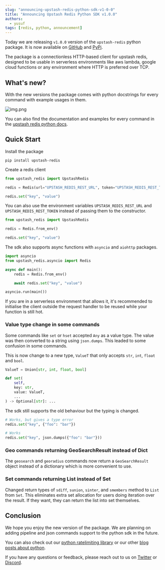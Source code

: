 ```yaml
---
slug: "announcing-upstash-redis-python-sdk-v1-0-0"
title: "Announcing Upstash Redis Python SDK v1.0.0"
authors:
  - yusuf
tags: [redis, python, announcement]
---
```


Today we are releasing `v1.0.0` version of the `upstash-redis` python package. It is now available on [GitHub](https://github.com/upstash/redis-python) and [PyPi](https://pypi.org/project/upstash-redis/).

The package is a connectionless HTTP-based client for upstash redis,
designed to be usable in serverless environments like aws lambda,
google cloud functions or any environment where HTTP is preferred over TCP.

## What's new?

With the new versions the package comes with python docstrings for every command with example usages in them.

![img.png](/blog/announcing-redis-python-sdk/docstring.png)

You can also find the documentation and examples for every command in the [upstash redis python docs](https://upstash.com/docs/oss/sdks/py/redis/commands/overview).

## Quick Start

Install the package

```shell
pip install upstash-redis
```

Create a redis client

```python
from upstash_redis import UpstashRedis

redis = Redis(url="UPSTASH_REDIS_REST_URL", token="UPSTASH_REDIS_REST_TOKEN")

redis.set("key", "value")
```

You can also use the environment variables `UPSTASH_REDIS_REST_URL` and `UPSTASH_REDIS_REST_TOKEN` instead of passing them to the constructor.

```python
from upstash_redis import UpstashRedis

redis = Redis.from_env()

redis.set("key", "value")
```

The sdk also supports async functions with `asyncio` and `aiohttp` packages.

```python
import asyncio
from upstash_redis.asyncio import Redis

async def main():
    redis = Redis.from_env()

    await redis.set("key", "value")

asyncio.run(main())
```

If you are in a serverless environment that allows it, it's recommended to initialise the client outside the request handler to be reused while your function is still hot.

### Value type change in some commands

Some commands like `set` or `hset` accepted `Any` as a value type. The value was then converted to a string using `json.dumps`. This leaded to some confusion in some commands.

This is now change to a new type, `ValueT` that only accepts `str`, `int`, `float` and `bool`.

```python
ValueT = Union[str, int, float, bool]

def set(
    self,
    key: str,
    value: ValueT,
    ...
) -> Optional[str]: ...
```

The sdk still supports the old behaviour but the typing is changed.

```python
# Works, but gives a type error
redis.set("key", {"foo": "bar"})

# Works
redis.set("key", json.dumps({"foo": "bar"}))
```

### Geo commands returning GeoSearchResult instead of Dict

The `geosearch` and `georadius` commands now return a `GeoSearchResult` object instead of a dictionary which is more convenient to use.

### Set commands returning List instead of Set

Changed return types of `sdiff`, `sunion`, `sinter`, and `smembers` method to `List` from `Set`.
This eliminates extra set allocation for users doing iteration over the result. If they want, they can return the list into set themselves.

## Conclusion

We hope you enjoy the new version of the package. We are planning on adding pipeline and json commands support to the python sdk in the future.

You can also check out our [python ratelimiting library](https://github.com/upstash/ratelimit)
or our other [blog posts about python](http://upstash.com/blog/tag/python).

If you have any questions or feedback, please reach
out to us on [Twitter](https://twitter.com/upstash) or [Discord](https://upstash.com/discord).
